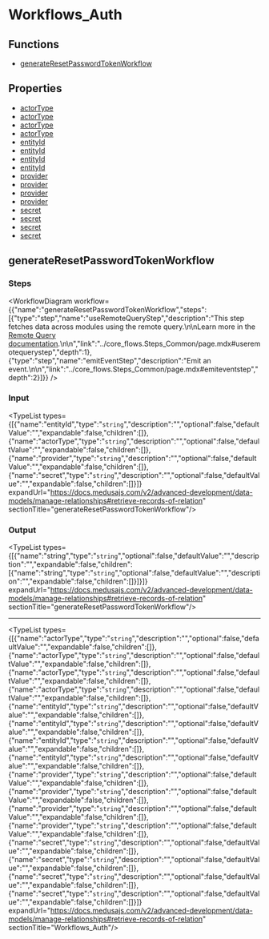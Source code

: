 
# Workflows\_Auth

## Functions

- [generateResetPasswordTokenWorkflow](../../modules/core_flows/page.mdx#generateresetpasswordtokenworkflow)

## Properties

- [actorType](undefined)
- [actorType](undefined)
- [actorType](undefined)
- [actorType](undefined)
- [entityId](undefined)
- [entityId](undefined)
- [entityId](undefined)
- [entityId](undefined)
- [provider](undefined)
- [provider](undefined)
- [provider](undefined)
- [provider](undefined)
- [secret](undefined)
- [secret](undefined)
- [secret](undefined)
- [secret](undefined)

## generateResetPasswordTokenWorkflow

### Steps

<WorkflowDiagram workflow={{"name":"generateResetPasswordTokenWorkflow","steps":[{"type":"step","name":"useRemoteQueryStep","description":"This step fetches data across modules using the remote query.\n\nLearn more in the [Remote Query documentation](https://docs.medusajs.com/advanced-development/modules/remote-query).\n\n","link":"../core_flows.Steps_Common/page.mdx#useremotequerystep","depth":1},{"type":"step","name":"emitEventStep","description":"Emit an event.\n\n","link":"../core_flows.Steps_Common/page.mdx#emiteventstep","depth":2}]}} />

### Input

<TypeList types={[{"name":"entityId","type":"`string`","description":"","optional":false,"defaultValue":"","expandable":false,"children":[]},{"name":"actorType","type":"`string`","description":"","optional":false,"defaultValue":"","expandable":false,"children":[]},{"name":"provider","type":"`string`","description":"","optional":false,"defaultValue":"","expandable":false,"children":[]},{"name":"secret","type":"`string`","description":"","optional":false,"defaultValue":"","expandable":false,"children":[]}]} expandUrl="https://docs.medusajs.com/v2/advanced-development/data-models/manage-relationships#retrieve-records-of-relation" sectionTitle="generateResetPasswordTokenWorkflow"/>

### Output

<TypeList types={[{"name":"string","type":"`string`","optional":false,"defaultValue":"","description":"","expandable":false,"children":[{"name":"string","type":"`string`","optional":false,"defaultValue":"","description":"","expandable":false,"children":[]}]}]} expandUrl="https://docs.medusajs.com/v2/advanced-development/data-models/manage-relationships#retrieve-records-of-relation" sectionTitle="generateResetPasswordTokenWorkflow"/>

___

<TypeList types={[{"name":"actorType","type":"`string`","description":"","optional":false,"defaultValue":"","expandable":false,"children":[]},{"name":"actorType","type":"`string`","description":"","optional":false,"defaultValue":"","expandable":false,"children":[]},{"name":"actorType","type":"`string`","description":"","optional":false,"defaultValue":"","expandable":false,"children":[]},{"name":"actorType","type":"`string`","description":"","optional":false,"defaultValue":"","expandable":false,"children":[]},{"name":"entityId","type":"`string`","description":"","optional":false,"defaultValue":"","expandable":false,"children":[]},{"name":"entityId","type":"`string`","description":"","optional":false,"defaultValue":"","expandable":false,"children":[]},{"name":"entityId","type":"`string`","description":"","optional":false,"defaultValue":"","expandable":false,"children":[]},{"name":"entityId","type":"`string`","description":"","optional":false,"defaultValue":"","expandable":false,"children":[]},{"name":"provider","type":"`string`","description":"","optional":false,"defaultValue":"","expandable":false,"children":[]},{"name":"provider","type":"`string`","description":"","optional":false,"defaultValue":"","expandable":false,"children":[]},{"name":"provider","type":"`string`","description":"","optional":false,"defaultValue":"","expandable":false,"children":[]},{"name":"provider","type":"`string`","description":"","optional":false,"defaultValue":"","expandable":false,"children":[]},{"name":"secret","type":"`string`","description":"","optional":false,"defaultValue":"","expandable":false,"children":[]},{"name":"secret","type":"`string`","description":"","optional":false,"defaultValue":"","expandable":false,"children":[]},{"name":"secret","type":"`string`","description":"","optional":false,"defaultValue":"","expandable":false,"children":[]},{"name":"secret","type":"`string`","description":"","optional":false,"defaultValue":"","expandable":false,"children":[]}]} expandUrl="https://docs.medusajs.com/v2/advanced-development/data-models/manage-relationships#retrieve-records-of-relation" sectionTitle="Workflows_Auth"/>

